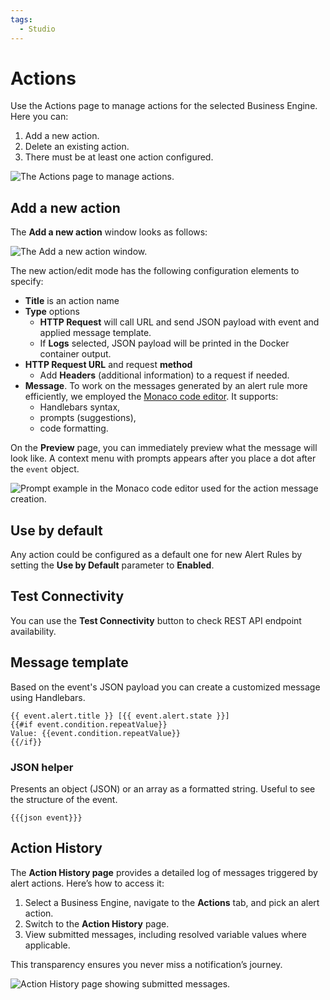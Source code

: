 ```yaml
---
tags:
  - Studio
---
```



# Actions

Use the Actions page to manage actions for the selected Business Engine. Here you can:

1. Add a new action.
2. Delete an existing action.
3. There must be at least one action configured.

<Image
  title="The Actions page to manage actions."
  src="/img/blog/2024-12-31-big-2.2.0/tab-actions.png"
/>

## Add a new action

The **Add a new action** window looks as follows:

<Image
  title="The Add a new action window."
  src="/img/docs/business-studio/new-action.png"
/>

The new action/edit mode has the following configuration elements to specify:

- **Title** is an action name
- **Type** options
  - **HTTP Request** will call URL and send JSON payload with event and applied message template.
  - If **Logs** selected, JSON payload will be printed in the Docker container output.
- **HTTP Request URL** and request **method**
  - Add **Headers** (additional information) to a request if needed.
- **Message**. To work on the messages generated by an alert rule more efficiently, we employed the [Monaco code editor](https://microsoft.github.io/monaco-editor/). It supports:
  - Handlebars syntax,
  - prompts (suggestions),
  - code formatting.

On the **Preview** page, you can immediately preview what the message will look like. A context menu with prompts appears after you place a dot after the `event` object.

<Image
  title="Prompt example in the Monaco code editor used for the action message creation."
  src="/img/blog/2025-01-19-big-2.3.0/prompt.png"
/>

## Use by default

Any action could be configured as a default one for new Alert Rules by setting the **Use by Default** parameter to **Enabled**.

## Test Connectivity

You can use the **Test Connectivity** button to check REST API endpoint availability.

## Message template

Based on the event's JSON payload you can create a customized message using Handlebars.

```Handlebars
{{ event.alert.title }} [{{ event.alert.state }}]
{{#if event.condition.repeatValue}}
Value: {{event.condition.repeatValue}}
{{/if}}
```

### JSON helper

Presents an object (JSON) or an array as a formatted string. Useful to see the structure of the event.

```Handlebars
{{{json event}}}
```

## Action History

The **Action History page** provides a detailed log of messages triggered by alert actions. Here’s how to access it:

1. Select a Business Engine, navigate to the **Actions** tab, and pick an alert action.
2. Switch to the **Action History** page.
3. View submitted messages, including resolved variable values where applicable.

This transparency ensures you never miss a notification’s journey.

<Image
  title="Action History page showing submitted messages."
  src="/img/blog/2025-03-02-big-2.6.0/action-history.png"
/>
